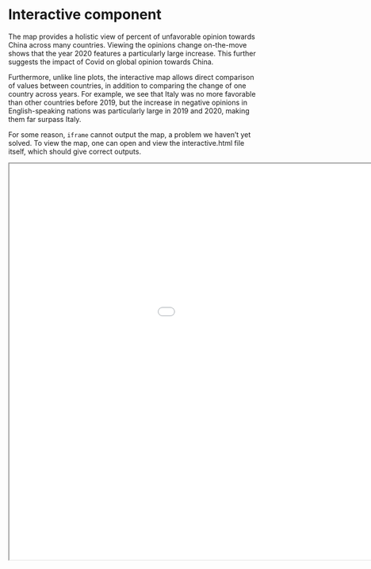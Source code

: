 # Interactive component

The map provides a holistic view of percent of unfavorable opinion towards China across many countries. Viewing the opinions change on-the-move shows that the year 2020 features a particularly large increase. This further suggests the impact of Covid on global opinion towards China. 

Furthermore, unlike line plots, the interactive map allows direct comparison of values between countries, in addition to comparing the change of one country across years. For example, we see that Italy was no more favorable than other countries before 2019, but the increase in negative opinions in English-speaking nations was particularly large in 2019 and 2020, making them far surpass Italy.

For some reason, `iframe` cannot output the map, a problem we haven't yet solved. To view the map, one can open and view the interactive.html file itself, which should give correct outputs.

<iframe src="interactive.html" width="1200" height="800"></iframe>

